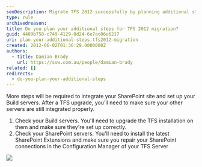 ```yaml
---
seoDescription: Migrate TFS 2012 successfully by planning additional steps to integrate SharePoint sites and set up Build servers.
type: rule
archivedreason:
title: Do you plan your additional steps for TFS 2012 migration?
guid: 4409b758-c749-4129-8d24-6e7ac06e6217
uri: plan-your-additional-steps-tfs2012-migration
created: 2012-06-02T01:36:29.0000000Z
authors:
  - title: Damian Brady
    url: https://ssw.com.au/people/damian-brady
related: []
redirects:
  - do-you-plan-your-additional-steps
---
```


More steps will be required to integrate your SharePoint site and set up your Build servers.
After a TFS upgrade, you'll need to make sure your other servers are still integrated properly.

1. Check your Build servers. You'll need to upgrade the TFS installation on them and make sure they're set up correctly.
2. Check your SharePoint servers. You'll need to install the latest SharePoint Extensions and make sure you repair your SharePoint connections in the Configuration Manager of your TFS Server

![](sharepoint_repair.png)